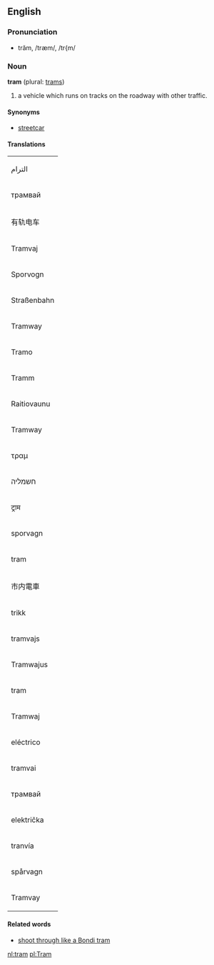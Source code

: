 ==English==

===Pronunciation===
*trăm, /træm/, /tr{m/

===Noun===
'''tram''' (plural: [[trams]])

# a vehicle which runs on tracks on the roadway with other traffic.

====Synonyms====
*[[streetcar]]

====Translations====
{| style="float: right; width: 150px; background: #efefef; margin-left: 1em; border-spacing: 1px;"
|{{Arab}}الترام
|-
|{{Bulgarian}} трамвай
|-
|{{Chinese}} 有轨电车
|-
|{{Czech}} Tramvaj
|-
|{{Danish}} Sporvogn
|-
|{{Deutsch}} Straßenbahn
|-
|{{English}} Tramway
|-
|{{Esperanto}} Tramo
|-
|{{Estonian}} Tramm
|-
|{{Finnish}} Raitiovaunu
|-
|{{French}} Tramway
|-
|{{Greek}} τραμ
|-
|{{Hebrew}} חשמליה
|-
|{{Hindi}} ट्राम
|-
|{{Icelandic}} sporvagn
|-
|{{Italian}} tram
|-
|{{Japanese}} 市内電車
|-
|{{Norwegian}} trikk
|-
|{{Latvian}} tramvajs
|-
|{{Lithuanian}} Tramwajus
|-
|{{Dutch}} tram
|-
|{{Polish}} Tramwaj
|-
|{{Portuguese}} eléctrico
|-
|{{Romanian}} tramvai
|-
|{{Russian}} трамвай
|-
|{{Slovak}} električka
|-
|{{Spanish}} tranvía
|-
|{{Swedish}} spårvagn
|-
|{{Turkish}} Tramvay
|}

====Related words====
*[[shoot through like a Bondi tram]]

[[nl:tram]]
[[pl:Tram]]
